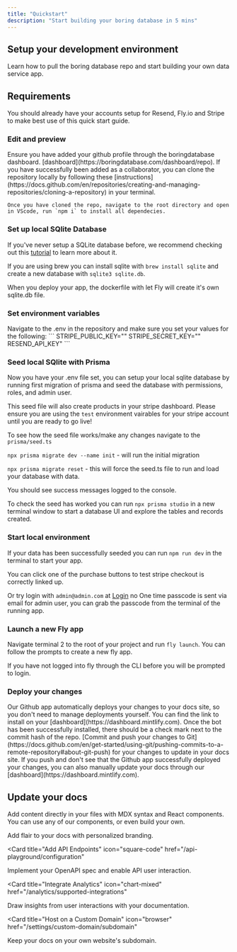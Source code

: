 ```yaml
---
title: "Quickstart"
description: "Start building your boring database in 5 mins"
---
```


## Setup your development environment

Learn how to pull the boring database repo and start building your own data service app.

## Requirements

You should already have your accounts setup for Resend, Fly.io and Stripe to make best use of this quick start guide.

### Edit and preview

<AccordionGroup>
  <Accordion icon="github" title="Clone the boring database repo">
    Ensure you have added your github profile through the boringdatabase
    dashboard. [dashboard](https://boringdatabase.com/dashboard/repo). If you
    have successfully been added as a collaborator, you can clone the repository
    locally by following these
    [instructions](https://docs.github.com/en/repositories/creating-and-managing-repositories/cloning-a-repository)
    in your terminal.

    Once you have cloned the repo, navigate to the root directory and open in VScode, run `npm i` to install all dependecies.

  </Accordion>
</AccordionGroup>

### Set up local SQlite Database

If you've never setup a SQLite database before, we recommend checking out this [tutorial](https://www.sqlitetutorial.net/getting-started/what-is-sqlite/) to learn more about it.

If you are using brew you can install sqlite with `brew install sqlite` and create a new database with `sqlite3 sqlite.db`.

When you deploy your app, the dockerfile with let Fly will create it's own sqlite.db file.

### Set environment variables

<AccordionGroup>
  <Accordion icon="code" title="Set environment variables">
    Navigate to the .env in the repository and make sure you set your values for
    the following: ``` STRIPE_PUBLIC_KEY="" STRIPE_SECRET_KEY="" RESEND_API_KEY"
    ```
  </Accordion>
</AccordionGroup>

### Seed local SQlite with Prisma

Now you have your .env file set, you can setup your local sqlite database by running first migration of prisma and seed the database with permissions, roles, and admin user.

This seed file will also create products in your stripe dashboard. Please ensure you are using the `test` environment vairables for your stripe account until you are ready to go live!

To see how the seed file works/make any changes navigate to the `prisma/seed.ts`

`npx prisma migrate dev --name init` - will run the initial migration

`npx prisma migrate reset` - this will force the seed.ts file to run and load your database with data.

You should see success messages logged to the console.

To check the seed has worked you can run `npx prisma studio` in a new terminal window to start a database UI and explore the tables and records created.

### Start local environment

If your data has been successfully seeded you can run `npm run dev` in the terminal to start your app.

You can click one of the purchase buttons to test stripe checkout is correctly linked up.

Or try login with `admin@admin.com` at [Login](http://localhost:3000/auth/login) no One time passcode is sent via email for admin user, you can grab the passcode from the terminal of the running app.

### Launch a new Fly app

Navigate terminal 2 to the root of your project and run `fly launch`. You can
follow the prompts to create a new fly app.

If you have not logged into fly through the CLI before you will be prompted to login.

### Deploy your changes

<AccordionGroup>
<Accordion icon="message-bot" title="Install our Github app">
  Our Github app automatically deploys your changes to your docs site, so you
  don't need to manage deployments yourself. You can find the link to install on
  your [dashboard](https://dashboard.mintlify.com). Once the bot has been
  successfully installed, there should be a check mark next to the commit hash
  of the repo.
</Accordion>
<Accordion icon="rocket" title="Push your changes">
  [Commit and push your changes to
  Git](https://docs.github.com/en/get-started/using-git/pushing-commits-to-a-remote-repository#about-git-push)
  for your changes to update in your docs site. If you push and don't see that
  the Github app successfully deployed your changes, you can also manually
  update your docs through our [dashboard](https://dashboard.mintlify.com).
</Accordion>

</AccordionGroup>

## Update your docs

Add content directly in your files with MDX syntax and React components. You can use any of our components, or even build your own.

<CardGroup>

<Card title="Style Your Docs" icon="paintbrush" href="/settings/global">
  Add flair to your docs with personalized branding.
</Card>

<Card
  title="Add API Endpoints"
  icon="square-code"
  href="/api-playground/configuration"
>
  Implement your OpenAPI spec and enable API user interaction.
</Card>

<Card
  title="Integrate Analytics"
  icon="chart-mixed"
  href="/analytics/supported-integrations"
>
  Draw insights from user interactions with your documentation.
</Card>

<Card
  title="Host on a Custom Domain"
  icon="browser"
  href="/settings/custom-domain/subdomain"
>
  Keep your docs on your own website's subdomain.
</Card>

</CardGroup>
